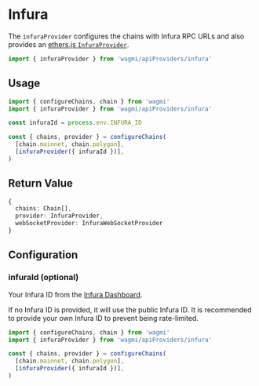 
# Infura

The `infuraProvider` configures the chains with Infura RPC URLs and also provides an [ethers.js `InfuraProvider`](https://docs.ethers.io/v5/api/providers/api-providers/#InfuraProvider).

```ts
import { infuraProvider } from 'wagmi/apiProviders/infura'
```

## Usage

```ts
import { configureChains, chain } from 'wagmi'
import { infuraProvider } from 'wagmi/apiProviders/infura'

const infuraId = process.env.INFURA_ID

const { chains, provider } = configureChains(
  [chain.mainnet, chain.polygon],
  [infuraProvider({ infuraId })],
)
```

## Return Value

```ts
{
  chains: Chain[],
  provider: InfuraProvider,
  webSocketProvider: InfuraWebSocketProvider
}
```

## Configuration

### infuraId (optional)

Your Infura ID from the [Infura Dashboard](https://infura.io/login).

If no Infura ID is provided, it will use the public Infura ID. It is recommended to provide your own Infura ID to prevent being rate-limited.

```ts {6}
import { configureChains, chain } from 'wagmi'
import { infuraProvider } from 'wagmi/apiProviders/infura'

const { chains, provider } = configureChains(
  [chain.mainnet, chain.polygon],
  [infuraProvider({ infuraId })],
)
```
